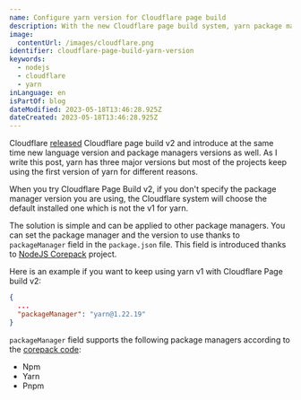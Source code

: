 ```yaml
---
name: Configure yarn version for Cloudflare page build
description: With the new Cloudflare page build system, yarn package manager version can be more than version 1. But we can keep yarn version 1 configuring the build system with a package.json property.
image:
  contentUrl: /images/cloudflare.png
identifier: cloudflare-page-build-yarn-version
keywords:
  - nodejs
  - cloudflare
  - yarn
inLanguage: en
isPartOf: blog
dateModified: 2023-05-18T13:46:28.925Z
dateCreated: 2023-05-18T13:46:28.925Z
---
```


Cloudflare [released](https://blog.cloudflare.com/moderizing-cloudflare-pages-builds-toolbox/) Cloudflare page build v2 and introduce at the same time new language version and package managers versions as well. As I write this post, yarn has three major versions but most of the projects keep using the first version of yarn for different reasons.

When you try Cloudflare Page Build v2, if you don't specify the package manager version you are using, the Cloudflare system will choose the default installed one which is not the v1 for yarn.

The solution is simple and can be applied to other package managers. You can set the package manager and the version to use thanks to `packageManager` field in the `package.json` file. This field is introduced thanks to [NodeJS Corepack](https://github.com/nodejs/corepack) project.

Here is an example if you want to keep using yarn v1 with Cloudflare Page build v2:

```json package.json
{
  ...
  "packageManager": "yarn@1.22.19"
}
```

`packageManager` field supports the following package managers according to the [corepack code](https://github.com/nodejs/corepack/blob/main/sources/types.ts#L4):
* Npm
* Yarn
* Pnpm
